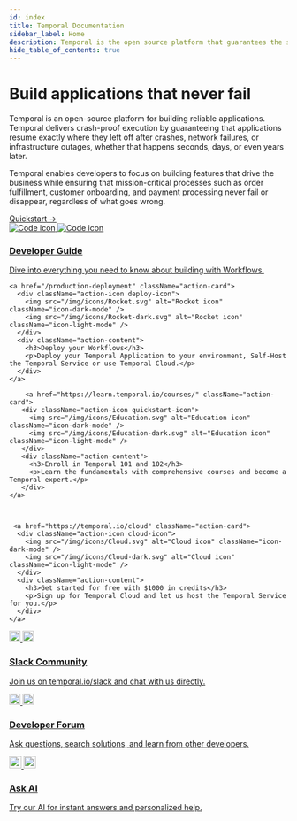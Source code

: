 ```yaml
---
id: index
title: Temporal Documentation
sidebar_label: Home
description: Temporal is the open source platform that guarantees the successful execution of services and applications using the power of durable execution.
hide_table_of_contents: true
---
```


<div className="hero-section">
  <div className="hero-content">
    <h1>Build applications that never fail</h1>
    <p>
      Temporal is an open-source platform for building reliable applications.
      Temporal delivers crash-proof execution by guaranteeing that applications resume exactly where they left off after crashes, network failures, or infrastructure outages, whether that happens seconds, days, or even years later.
    </p>
    <p>
      Temporal enables developers to focus on building features that drive the business while ensuring that mission-critical processes such as order fulfillment, customer onboarding, and payment processing never fail or disappear, regardless of what goes wrong.
    </p>
    <a href="/quickstarts" className="hero-cta">
      Quickstart →
    </a>
  </div>

  <div className="hero-actions">
    <a href="/develop" className="action-card">
      <div className="action-icon guide-icon">
        <img src="/img/icons/Code.svg" alt="Code icon" className="icon-dark-mode" />
        <img src="/img/icons/Code-dark.svg" alt="Code icon" className="icon-light-mode" />
      </div>
      <div className="action-content">
        <h3>Developer Guide</h3>
        <p>Dive into everything you need to know about building with Workflows.</p>
      </div>
    </a>


    
    <a href="/production-deployment" className="action-card">
      <div className="action-icon deploy-icon">
        <img src="/img/icons/Rocket.svg" alt="Rocket icon" className="icon-dark-mode" />
        <img src="/img/icons/Rocket-dark.svg" alt="Rocket icon" className="icon-light-mode" />
      </div>
      <div className="action-content">
        <h3>Deploy your Workflows</h3>
        <p>Deploy your Temporal Application to your environment, Self-Host the Temporal Service or use Temporal Cloud.</p>
      </div>
    </a>

        <a href="https://learn.temporal.io/courses/" className="action-card">
       <div className="action-icon quickstart-icon">
         <img src="/img/icons/Education.svg" alt="Education icon" className="icon-dark-mode" />
         <img src="/img/icons/Education-dark.svg" alt="Education icon" className="icon-light-mode" />
       </div>
       <div className="action-content">
         <h3>Enroll in Temporal 101 and 102</h3>
         <p>Learn the fundamentals with comprehensive courses and become a Temporal expert.</p>
       </div>
    </a>



     <a href="https://temporal.io/cloud" className="action-card">
      <div className="action-icon cloud-icon">
        <img src="/img/icons/Cloud.svg" alt="Cloud icon" className="icon-dark-mode" />
        <img src="/img/icons/Cloud-dark.svg" alt="Cloud icon" className="icon-light-mode" />
      </div>
      <div className="action-content">
        <h3>Get started for free with $1000 in credits</h3>
        <p>Sign up for Temporal Cloud and let us host the Temporal Service for you.</p>
      </div>
    </a>
  </div>
</div>



<div className="community-cards">
  <a href="https://temporal.io/slack" className="community-card">
    <div className="community-icon">
      <img src="/img/icons/Slack.svg" alt="Slack" width="20" height="20" className="icon-dark-mode" />
      <img src="/img/icons/Slack-dark.svg" alt="Slack" width="20" height="20" className="icon-light-mode" />
    </div>
    <h3>Slack Community</h3>
    <p>Join us on temporal.io/slack and chat with us directly.</p>
  </a>

  <a href="https://community.temporal.io" className="community-card">
    <div className="community-icon">
      <img src="/img/icons/Book.svg" alt="Book" width="20" height="20" className="icon-dark-mode" />
      <img src="/img/icons/Book-dark.svg" alt="Book" width="20" height="20" className="icon-light-mode" />
    </div>
    <h3>Developer Forum</h3>
    <p>Ask questions, search solutions, and learn from other developers.</p>
  </a>

  <a href="#" className="community-card">
    <div className="community-icon">
      <img src="/img/icons/Message.svg" alt="Message" width="22" height="22" className="icon-dark-mode" />
      <img src="/img/icons/Message-dark.svg" alt="Message" width="22" height="22" className="icon-light-mode" />
    </div>
    <h3>Ask AI</h3>
    <p>Try our AI for instant answers and personalized help.</p>
  </a>
</div>

<style>
{`
  .hero-section {
    display: grid;
    grid-template-columns: 1fr 420px;
    gap: 3.5rem;
    margin: 3rem 0 5rem 0;
    align-items: start;
    background: #1a1d29;
    padding: 3.5rem;
    border-radius: 12px;
    min-height: 480px;
  }
  
  [data-theme="light"] .hero-section {
    background: #ffffff;
    border: 1px solid #e0e0e0;
    box-shadow: 0 2px 8px rgba(0, 0, 0, 0.08);
  }
  
  .hero-content {
    color: #ffffff;
  }
  
  [data-theme="light"] .hero-content {
    color: #000000;
  }
  
  .hero-content h1 {
    font-size: 2.5rem;
    font-weight: 700;
    color: #ffffff;
    margin-bottom: 1.5rem;
    line-height: 1.2;
    letter-spacing: -0.02em;
  }
  
  [data-theme="light"] .hero-content h1 {
    color: #000000;
  }
  
  .hero-content p {
    font-size: 1rem;
    line-height: 1.7;
    color: #ffffff;
    margin-bottom: 1.5rem;
  }
  
  [data-theme="light"] .hero-content p {
    color: #333333;
  }
  
  .hero-cta {
    display: inline-flex;
    align-items: flex-start;
    justify-content: center;
    gap: 16px;
    width: 181px;
    height: 56px;
    background: linear-gradient(255.4deg, #444CE7 0%, #B664FF 100%);
    color: #ffffff !important;
    padding: 15px 24px 12px 24px;
    border-radius: 12px;
    text-decoration: none !important;
    font-family: -apple-system, BlinkMacSystemFont, 'Segoe UI', 'Roboto', 'Oxygen', 'Ubuntu', 'Cantarell', 'Fira Sans', 'Droid Sans', 'Helvetica Neue', sans-serif;
    font-weight: 500;
    font-size: 15px;
    line-height: 1.2;
    margin-top: 1rem;
    transition: all 0.3s cubic-bezier(0.4, 0, 0.2, 1);
    border: 1px solid rgba(68, 76, 231, 0.4);
    box-sizing: border-box;
    box-shadow: 0 4px 12px rgba(68, 76, 231, 0.3), 0 2px 4px rgba(0, 0, 0, 0.1);
    letter-spacing: 0.02em;
    position: relative;
    overflow: hidden;
    text-align: center;
    white-space: nowrap;
  }
  
  .hero-cta,
  .hero-cta:visited,
  .hero-cta:link,
  .hero-cta:active {
    color: #ffffff !important;
  }
  
  .hero-cta:hover {
    transform: translateY(-3px);
    box-shadow: 0 12px 32px rgba(68, 76, 231, 0.4), 0 4px 12px rgba(0, 0, 0, 0.15);
    text-decoration: none !important;
    color: #ffffff !important;
    background: linear-gradient(255.4deg, #5a5ce7 0%, #c474ff 100%);
    border-color: rgba(68, 76, 231, 0.6);
  }
  
  .hero-cta::before {
    content: '';
    position: absolute;
    top: 0;
    left: 0;
    right: 0;
    bottom: 0;
    background: linear-gradient(135deg, rgba(255, 255, 255, 0.1) 0%, transparent 50%);
    border-radius: 12px;
    pointer-events: none;
  }
  
  .hero-cta:active {
    transform: translateY(-1px);
    box-shadow: 0 6px 16px rgba(68, 76, 231, 0.35);
  }
  
  .hero-cta:hover,
  .hero-cta:hover:visited,
  .hero-cta:hover:link,
  .hero-cta:hover:active {
    color: #ffffff !important;
  }
  
  /* Light mode glass morphism button */
  [data-theme="light"] .hero-cta {
    background: linear-gradient(135deg, rgba(255, 255, 255, 0.95) 0%, rgba(255, 255, 255, 0.85) 100%);
    border: 1px solid rgba(0, 0, 0, 0.15);
    color: #000000 !important;
    backdrop-filter: blur(15px);
    box-shadow: 
      0 2px 8px rgba(0, 0, 0, 0.04),
      inset 0 1px 0 rgba(255, 255, 255, 1),
      inset 0 -1px 0 rgba(0, 0, 0, 0.06);
  }
  
  [data-theme="light"] .hero-cta:hover {
    background: linear-gradient(135deg, rgba(255, 255, 255, 0.98) 0%, rgba(255, 255, 255, 0.9) 100%);
    border-color: rgba(0, 0, 0, 0.25);
    color: #000000 !important;
    box-shadow: 
      0 4px 16px rgba(0, 0, 0, 0.08),
      inset 0 2px 0 rgba(255, 255, 255, 1),
      inset 0 -1px 0 rgba(0, 0, 0, 0.08);
    transform: translateY(-3px);
  }
  
  [data-theme="light"] .hero-cta,
  [data-theme="light"] .hero-cta:visited,
  [data-theme="light"] .hero-cta:link,
  [data-theme="light"] .hero-cta:active {
    color: #000000 !important;
  }
  
  [data-theme="light"] .hero-cta:hover,
  [data-theme="light"] .hero-cta:hover:visited,
  [data-theme="light"] .hero-cta:hover:link,
  [data-theme="light"] .hero-cta:hover:active {
    color: #000000 !important;
  }
  
  .hero-actions {
    display: flex;
    flex-direction: column;
    gap: 0.625rem;
  }
  
  .action-card {
    background: transparent;
    border: 1px solid #30394a;
    border-radius: 8px;
    padding: 1rem 1.125rem;
    display: flex;
    align-items: flex-start;
    gap: 0.875rem;
    text-decoration: none;
    color: inherit;
    transition: all 0.3s cubic-bezier(0.4, 0, 0.2, 1);
    position: relative;
    overflow: hidden;
  }
  
  [data-theme="light"] .action-card {
    background: transparent;
    border: 1px solid #d0d0d0;
  }
  
  .action-card:hover {
    transform: translateY(-3px);
    border-image: linear-gradient(135deg, #1FF1A5, #444CE7) 1;
    background: transparent;
    text-decoration: none;
    color: inherit;
    box-shadow: 0 12px 32px rgba(31, 241, 165, 0.15);
  }
  
  [data-theme="light"] .action-card:hover {
    transform: translateY(-3px);
    border-color: #666666;
    background: rgba(0, 0, 0, 0.02);
    box-shadow: 0 12px 32px rgba(0, 0, 0, 0.1);
  }
  
  .action-icon {
    width: 32px;
    height: 32px;
    background: rgba(31, 241, 165, 0.1);
    border: 1px solid rgba(31, 241, 165, 0.2);
    border-radius: 6px;
    display: flex;
    align-items: center;
    justify-content: center;
    font-size: 0.75rem;
    font-weight: 600;
    color: #1FF1A5;
    flex-shrink: 0;
    margin-top: 1px;
    letter-spacing: -0.02em;
  }
  
  [data-theme="light"] .action-icon {
    background: transparent;
    border: 1px solid rgba(0, 0, 0, 0.08);
    color: #000000;
  }
  
  .action-card:hover .action-icon {
    box-shadow: 0 6px 12px rgba(31, 241, 165, 0.2), 0 0 24px rgba(31, 241, 165, 0.1);
  }
  
  [data-theme="light"] .action-card:hover .action-icon {
    box-shadow: 0 6px 12px rgba(0, 0, 0, 0.15), 0 2px 4px rgba(0, 0, 0, 0.1);
    background: rgba(0, 0, 0, 0.05);
    border-color: rgba(0, 0, 0, 0.12);
  }
  
  .action-content {
    flex: 1;
    min-width: 0;
  }
  
  .action-card h3 {
    margin: 0 0 0.375rem 0;
    font-size: 0.95rem;
    font-weight: 600;
    color: #ffffff;
    line-height: 1.3;
  }
  
  [data-theme="light"] .action-card h3 {
    color: #000000;
  }
  
  .action-card p {
    margin: 0;
    font-size: 0.8rem;
    line-height: 1.4;
    color: #CACBF9;
  }
  
  [data-theme="light"] .action-card p {
    color: #666666;
  }
  
  .sdk-grid {
    display: grid;
    grid-template-columns: repeat(7, 1fr);
    gap: 1rem;
    margin: 2rem 0 3rem 0;
  }
  
  .sdk-card {
    background: transparent;
    border: none;
    padding: 1rem;
    text-align: center;
    display: flex;
    flex-direction: column;
    align-items: center;
    gap: 0.75rem;
    transition: all 0.3s cubic-bezier(0.4, 0, 0.2, 1);
    cursor: pointer;
    text-decoration: none;
    color: inherit;
    position: relative;
    overflow: hidden;
    min-height: 100px;
  }
  
  .sdk-card::before {
    content: '';
    position: absolute;
    top: 0;
    left: 0;
    right: 0;
    bottom: 0;
    background: linear-gradient(135deg, transparent 0%, rgba(68, 76, 231, 0.05) 100%);
    opacity: 0;
    transition: opacity 0.3s ease;
  }
  
  .sdk-card:hover::before {
    opacity: 1;
  }
  
  .sdk-card:hover {
    transform: translateY(-4px);
    text-decoration: none;
    color: inherit;
  }
  
  .sdk-logo {
    width: 36px;
    height: 36px;
    transition: transform 0.3s ease;
  }
  
  .sdk-card:hover .sdk-logo {
    transform: scale(1.05);
  }
  
  .sdk-card h4 {
    margin: 0;
    font-size: 0.75rem;
    font-weight: 400;
    color: var(--ifm-color);
    position: relative;
    z-index: 1;
    text-align: center;
    line-height: 1.2;
  }
  
  .learn-cards {
    display: grid;
    grid-template-columns: repeat(2, 1fr);
    gap: 1.5rem;
    margin: 2rem 0;
    max-width: 800px;
  }
  
  .learn-card {
    background: #ffffff;
    border: 1px solid #e2e8f0;
    padding: 2rem;
    display: flex;
    flex-direction: column;
    gap: 1rem;
    text-decoration: none;
    color: inherit;
    transition: all 0.3s cubic-bezier(0.4, 0, 0.2, 1);
    position: relative;
    overflow: hidden;
    min-height: 200px;
    box-shadow: 0 4px 12px rgba(68, 76, 231, 0.08), 0 0 0 1px rgba(68, 76, 231, 0.04);
  }
  
  [data-theme="dark"] .learn-card {
    background: #1a1b26;
    border: 1px solid #2a2d3a;
    box-shadow: 0 2px 8px rgba(0, 0, 0, 0.2);
  }
  
  .learn-icon {
    width: 40px;
    height: 40px;
    margin-bottom: 1rem;
    background: rgba(107, 114, 126, 0.08);
    border: 1px solid rgba(107, 114, 126, 0.2);
    border-radius: 8px;
    display: flex;
    align-items: center;
    justify-content: center;
    font-size: 1rem;
    color: rgba(55, 65, 81, 0.8);
    font-weight: 600;
    box-shadow: none;
  }

  .learn-card:nth-child(4) .learn-icon {
    font-size: 1.4rem;
  }
  
  [data-theme="dark"] .learn-icon {
    background: rgba(31, 241, 165, 0.1);
    color: #1FF1A5;
    border: 1px solid rgba(31, 241, 165, 0.2);
    box-shadow: none;
  }

  [data-theme="dark"] .learn-card:nth-child(4) .learn-icon {
    font-size: 1.2rem;
  }
  
  .learn-card:hover {
    transform: translateY(-3px);
    box-shadow: 0 12px 32px rgba(107, 114, 126, 0.12), 0 0 24px rgba(107, 114, 126, 0.06);
    border-color: rgba(107, 114, 126, 0.3);
    text-decoration: none;
    color: inherit;
  }

  .learn-card:hover .learn-icon {
    box-shadow: 0 6px 12px rgba(107, 114, 126, 0.2), 0 0 24px rgba(107, 114, 126, 0.1);
  }
  
  [data-theme="dark"] .learn-card:hover {
    border-image: linear-gradient(135deg, #1FF1A5, #444CE7) 1;
    box-shadow: 0 12px 32px rgba(31, 241, 165, 0.15);
  }
  
  .learn-card h3 {
    margin: 0;
    font-size: 1rem;
    font-weight: 600;
    color: var(--ifm-color-emphasis-900);
    position: relative;
    z-index: 1;
  }
  
  [data-theme="dark"] .learn-card h3 {
    color: var(--ifm-color);
  }
  
  .learn-card p {
    margin: 0;
    color: var(--ifm-color-emphasis-600);
    line-height: 1.6;
    flex-grow: 1;
    position: relative;
    z-index: 1;
    font-size: 0.8rem;
  }
  
  [data-theme="dark"] .learn-card p {
    color: var(--ifm-color-emphasis-700);
  }
  
  .bottom-cards {
    display: grid;
    grid-template-columns: repeat(3, 1fr);
    gap: 2rem;
    margin: 2rem 0;
  }
  
  .bottom-card {
    background: var(--ifm-card-background-color);
    border: 1px solid var(--ifm-color-emphasis-200);
    padding: 1.5rem;
    transition: all 0.3s cubic-bezier(0.4, 0, 0.2, 1);
  }
  
  [data-theme="dark"] .bottom-card {
    background: #1a1b26;
    border: 1px solid #2a2d3a;
  }
  
  .bottom-card:hover {
    transform: translateY(-2px);
    box-shadow: 0 6px 20px rgba(0, 0, 0, 0.1);
    border-color: var(--ifm-color-primary);
  }
  
  .bottom-card h3 {
    margin: 0 0 0.75rem 0;
    font-size: 0.95rem;
    font-weight: 600;
    color: var(--ifm-color);
  }
  
  .bottom-card p {
    margin: 0;
    color: var(--ifm-color-emphasis-700);
    font-size: 0.8rem;
    line-height: 1.5;
  }
  
  /* Modern section headers */
  h1 {
    font-size: 2rem;
    font-weight: 700;
    color: var(--ifm-color);
    margin-bottom: 1rem;
  }
  
  h2 {
    font-size: 1.3rem;
    font-weight: 600;
    color: var(--ifm-color);
    margin: 3rem 0 1.5rem 0;
  }
  
  /* Typography */
  p {
    font-size: 0.9rem;
    line-height: 1.6;
    color: var(--ifm-color-emphasis-800);
  }
  
  /* Ensure regular text links are properly colored */
  p a,
  li a,
  .markdown a:not(.hero-card):not(.learn-card):not(.sdk-card) {
    color: var(--ifm-link-color) !important;
    text-decoration: none;
  }
  
  p a:hover,
  li a:hover,
  .markdown a:not(.hero-card):not(.learn-card):not(.sdk-card):hover {
    color: var(--ifm-link-hover-color) !important;
    text-decoration: underline;
  }
  
  /* Mobile responsiveness */
  @media (max-width: 1024px) {
    .hero-section {
      grid-template-columns: 1fr 350px;
      gap: 2.5rem;
      padding: 2.5rem;
    }
    
    .sdk-grid {
      grid-template-columns: repeat(4, 1fr);
    }
  }
  
  @media (max-width: 768px) {
    .hero-section {
      grid-template-columns: 1fr;
      gap: 2rem;
      padding: 2rem;
      margin: 2rem 0 3rem 0;
    }
    
    .hero-content {
      order: 1;
    }
    
    .hero-actions {
      order: 2;
    }
    
    .hero-content h1 {
      font-size: 2rem;
    }
    
    .learn-cards,
    .bottom-cards,
    .community-cards {
      grid-template-columns: 1fr;
      gap: 1.5rem;
    }
    
    .sdk-grid {
      grid-template-columns: repeat(2, 1fr);
    }
    
    h1 {
      font-size: 1.75rem;
    }
    
    .learn-card {
      padding: 1.5rem;
    }
    
    .community-card {
      padding: 1.5rem;
      flex-direction: column;
      text-align: center;
      gap: 1rem;
    }
    
    .community-content {
      text-align: center;
    }
  }
  
  @media (max-width: 480px) {
    .hero-section {
      padding: 1.5rem;
      margin: 1rem 0 2rem 0;
    }
    
    .hero-content h1 {
      font-size: 1.75rem;
    }
    
    .hero-content p {
      font-size: 0.95rem;
    }
    
    .action-card {
      padding: 0.875rem 1rem;
    }
    
    .action-card h3 {
      font-size: 0.9rem;
    }
    
    .action-card p {
      font-size: 0.75rem;
    }
    
    .sdk-grid {
      grid-template-columns: 1fr;
    }
    
    h1 {
      font-size: 1.5rem;
    }
    
    .community-card {
      padding: 1.25rem;
    }
    
    .community-icon {
      width: 40px;
      height: 40px;
    }
  }

  /* Community Cards */
  .community-cards {
    display: grid;
    grid-template-columns: 1fr 1fr 1fr;
    gap: 3rem;
    margin: 3rem 0 2rem 0;
    text-align: center;
  }
  
  @media (max-width: 768px) {
    .community-cards {
      grid-template-columns: 1fr;
      gap: 2rem;
    }
  }
  
  @media (min-width: 769px) and (max-width: 1024px) {
    .community-cards {
      grid-template-columns: 1fr 1fr;
      gap: 2.5rem;
    }
  }
  
  .community-card {
    display: flex;
    flex-direction: column;
    align-items: center;
    gap: 1rem;
    text-decoration: none;
    color: inherit;
    transition: all 0.2s ease;
    border-radius: 12px;
    padding: 1.5rem;
    border: 1px solid transparent;
  }
  
  .community-card:hover {
    text-decoration: none;
    color: inherit;
    transform: translateY(-4px);
    border-color: #6366f1;
    box-shadow: 0 4px 16px rgba(99, 102, 241, 0.15);
  }
  
  [data-theme="dark"] .community-card:hover {
    border-color: #444CE7;
    box-shadow: 0 4px 16px rgba(68, 76, 231, 0.2);
  }
  
  .community-icon {
    display: flex;
    align-items: center;
    justify-content: center;
    margin-bottom: 0.5rem;
  }
  

  
  .community-card h3 {
    margin: 0;
    font-size: 1.1rem;
    font-weight: 600;
    color: #1f2937;
    letter-spacing: -0.01em;
  }
  
  [data-theme="dark"] .community-card h3 {
    color: var(--ifm-color);
  }
  
  .community-card p {
    margin: 0;
    color: #6b7280;
    line-height: 1.5;
    font-size: 0.85rem;
  }
  
  [data-theme="dark"] .community-card p {
    color: var(--ifm-color-emphasis-700);
  }
  


  /* Icon theme switching */
  .icon-dark-mode {
    display: block;
  }
  
  .icon-light-mode {
    display: none;
  }
  
  [data-theme="light"] .icon-dark-mode {
    display: none;
  }
  
  [data-theme="light"] .icon-light-mode {
    display: block;
  }
  
  .action-icon img {
    width: 16px;
    height: 16px;
  }
`}
</style>
